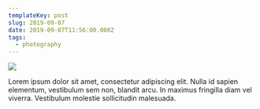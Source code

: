 ```yaml
---
templateKey: post
slug: 2019-09-07
date: 2019-09-07T11:56:00.000Z
tags:
  - photography
---
```

![](../../static/assets/20190907-IMG_2651.jpg)

Lorem ipsum dolor sit amet, consectetur adipiscing elit. Nulla id sapien elementum, vestibulum sem non, blandit arcu. In maximus fringilla diam vel viverra. Vestibulum molestie sollicitudin malesuada.
